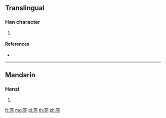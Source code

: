 {{character info/new}}
==Translingual==

===Han character===
{{Han char|rn=118|rad=竹|as=04|sn=10|four=88211|canj=HMMU}}

# {{defn|Han|sort=竹04}}

====References====
* {{Han ref|kx=0878.290|dkj=25881|dj=1307.020|hdz=52949.110|uh=7B0E|ud=31502|bh=D346|bd=54086}}

----

==Mandarin==

===Hanzi===
{{cmn-hanzi|pin=[[yuán]] ([[yuan2]])|wg=yüan<sup>2</sup>}}

# {{defn|lang=cmn|sort=竹04}}

[[fr:笎]]
[[mg:笎]]
[[pl:笎]]
[[th:笎]]
[[zh:笎]]